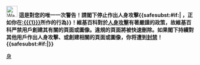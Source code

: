 [[File:Stop_hand_nuvola.svg|30px|left|Warning]] '''這是對您的唯一一次警告！請閣下停止作出人身攻擊{{<includeonly>safesubst:</includeonly>#if:{{{1|}}}| ，正如你在[[:{{{1}}}]]所作的行為}}！維基百科對於[[Wikipedia:不要人身攻擊|人身攻擊]]有著嚴謹的政策，故維基百科严禁用戶創建其有關的頁面或圖像。違規的頁面將被快速刪除。如果閣下持續對其他用戶作出人身攻擊、或創建相關的頁面或圖像，你将遭到[[维基百科:封禁方针|封禁]]！{{<includeonly>safesubst:</includeonly>#if:{{{2|}}}|{{{2}}}}}'''<!-- Template:Attack --><noinclude>
{{Singlenotice}}
[[Category:用户警告模板|身]]
</noinclude>